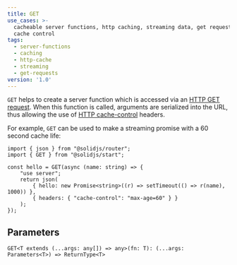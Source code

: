 ```yaml
---
title: GET
use_cases: >-
  cacheable server functions, http caching, streaming data, get requests with
  cache control
tags:
  - server-functions
  - caching
  - http-cache
  - streaming
  - get-requests
version: '1.0'
---
```


`GET` helps to create a server function which is accessed via an [HTTP GET request](https://developer.mozilla.org/en-US/docs/Web/HTTP/Methods/GET). 
When this function is called, arguments are serialized into the URL, thus allowing the use of [HTTP cache-control](https://developer.mozilla.org/en-US/docs/Web/HTTP/Headers/Cache-Control) headers.

For example, `GET` can be used to make a streaming promise with a 60 second cache life:

```tsx {4, 8}
import { json } from "@solidjs/router";
import { GET } from "@solidjs/start";

const hello = GET(async (name: string) => {
	"use server";
	return json(
		{ hello: new Promise<string>((r) => setTimeout(() => r(name), 1000)) },
		{ headers: { "cache-control": "max-age=60" } }
	);
});
```

## Parameters

`GET<T extends (...args: any[]) => any>(fn: T): (...args: Parameters<T>) => ReturnType<T>`
